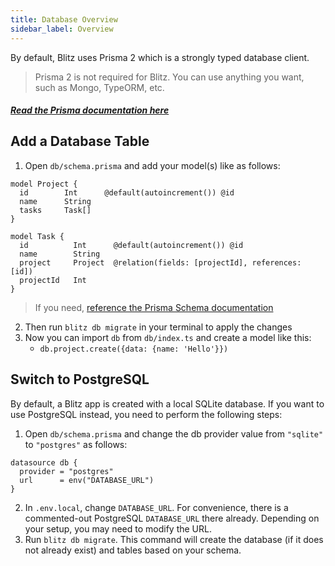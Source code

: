 ```yaml
---
title: Database Overview
sidebar_label: Overview
---
```


By default, Blitz uses Prisma 2 which is a strongly typed database client.

> Prisma 2 is not required for Blitz. You can use anything you want, such as Mongo, TypeORM, etc.

##### [Read the Prisma documentation here](https://www.prisma.io/docs/understand-prisma/introduction)

## Add a Database Table

1. Open `db/schema.prisma` and add your model(s) like as follows:

```prisma
model Project {
  id        Int      @default(autoincrement()) @id
  name      String
  tasks     Task[]
}

model Task {
  id          Int      @default(autoincrement()) @id
  name        String
  project     Project  @relation(fields: [projectId], references: [id])
  projectId   Int
}
```

> If you need, [reference the Prisma Schema documentation](https://www.prisma.io/docs/reference/tools-and-interfaces/prisma-schema/data-model)

2. Then run `blitz db migrate` in your terminal to apply the changes
3. Now you can import `db` from `db/index.ts` and create a model like this:
   - `db.project.create({data: {name: 'Hello'}})`

## Switch to PostgreSQL

By default, a Blitz app is created with a local SQLite database. If you want to use PostgreSQL instead, you need to perform the following steps:

1. Open `db/schema.prisma` and change the db provider value from `"sqlite"` to `"postgres"` as follows:

```prisma
datasource db {
  provider = "postgres"
  url      = env("DATABASE_URL")
}
```

2. In `.env.local`, change `DATABASE_URL`. For convenience, there is a commented-out PostgreSQL `DATABASE_URL` there already. Depending on your setup, you may need to modify the URL.
3. Run `blitz db migrate`. This command will create the database (if it does not already exist) and tables based on your schema.
